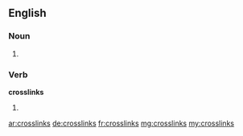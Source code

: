 ==English==

===Noun===
{{head|en}}

# {{plural of|crosslink}}

===Verb===
'''crosslinks'''

# {{en-third-person singular of|crosslink}}

[[ar:crosslinks]]
[[de:crosslinks]]
[[fr:crosslinks]]
[[mg:crosslinks]]
[[my:crosslinks]]